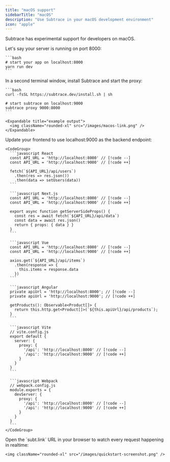 ```yaml
---
title: "macOS support"
sidebarTitle: "macOS"
description: "Use Subtrace in your macOS development environment"
icon: "apple"
---
```


Subtrace has experimental support for developers on macOS.

<Steps>
  <Step title="Start your app">
    Let's say your server is running on port 8000:

    ```bash
    # start your app on localhost:8000
    yarn run dev
    ```
  </Step>

  <Step title="Start Subtrace">
    In a second terminal window, install Subtrace and start the proxy:

    ```bash
    curl -fsSL https://subtrace.dev/install.sh | sh

    # start subtrace on localhost:9000
    subtrace proxy 9000:8000
    ```

    <Expandable title="example output">
      <img className="rounded-xl" src="/images/macos-link.png" />
    </Expandable>
  </Step>

  <Step title="Run proxy">
    Update your frontend to use localhost:9000 as the backend endpoint:

    <CodeGroup>
      ```javascript React
      const API_URL = 'http://localhost:8000' // [!code --]
      const API_URL = 'http://localhost:9000' // [!code ++]
      
      fetch(`${API_URL}/api/users`)
        .then(res => res.json())
        .then(data => setUsers(data))
      ```

      ```javascript Next.js
      const API_URL = 'http://localhost:8000' // [!code --]
      const API_URL = 'http://localhost:9000' // [!code ++]
      
      export async function getServerSideProps() {
        const res = await fetch(`${API_URL}/api/data`)
        const data = await res.json()
        return { props: { data } }
      }
      ```

      ```javascript Vue
      const API_URL = 'http://localhost:8000' // [!code --]
      const API_URL = 'http://localhost:9000' // [!code ++]
      
      axios.get(`${API_URL}/api/items`)
        .then(response => {
          this.items = response.data
        })
      ```

      ```javascript Angular
      private apiUrl = 'http://localhost:8000'; // [!code --]
      private apiUrl = 'http://localhost:9000'; // [!code ++]
      
      getProducts(): Observable<Product[]> {
        return this.http.get<Product[]>(`${this.apiUrl}/api/products`);
      }
      ```

      ```javascript Vite
      // vite.config.js
      export default {
        server: {
          proxy: {
            '/api': 'http://localhost:8000' // [!code --]
            '/api': 'http://localhost:9000' // [!code ++]
          }
        }
      }
      ```

      ```javascript Webpack
      // webpack.config.js
      module.exports = {
        devServer: {
          proxy: {
            '/api': 'http://localhost:8000' // [!code --]
            '/api': 'http://localhost:9000' // [!code ++]
          }
        }
      }
      ```
    </CodeGroup>
  </Step>

  <Step title="Watch">
    Open the `subt.link` URL in your browser to watch every request happening
    in realtime:

    <img className="rounded-xl" src="/images/quickstart-screenshot.png" />
  </Step>
</Steps>
